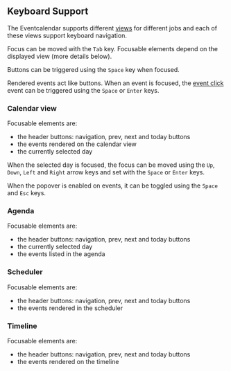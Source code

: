 ## Keyboard Support

The Eventcalendar supports different [views](./api#opt-view) for different jobs and each of these views support keyboard navigation.

Focus can be moved with the `Tab` key. Focusable elements depend on the displayed view (more details below).

Buttons can be triggered using the `Space` key when focused.

Rendered events act like buttons. When an event is focused, the [event click](./api#event-onEventClick) event can be triggered using the `Space` or `Enter` keys.

### Calendar view

Focusable elements are:

* the header buttons: navigation, prev, next and today buttons
* the events rendered on the calendar view
* the currently selected day

When the selected day is focused, the focus can be moved using the `Up`, `Down`, `Left` and `Right` arrow keys and set with the `Space` or `Enter` keys.

When the popover is enabled on events, it can be toggled using the `Space` and `Esc` keys.

### Agenda

Focusable elements are:

* the header buttons: navigation, prev, next and today buttons
* the currently selected day
* the events listed in the agenda

### Scheduler

Focusable elements are:

* the header buttons: navigation, prev, next and today buttons
* the events rendered in the scheduler

### Timeline

Focusable elements are:

* the header buttons: navigation, prev, next and today buttons
* the events rendered on the timeline